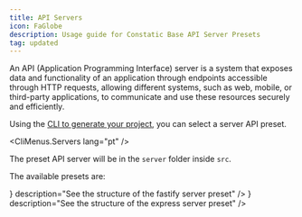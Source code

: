 ```yaml
---
title: API Servers
icon: FaGlobe
description: Usage guide for Constatic Base API Server Presets
tag: updated 
---
```


An API (Application Programming Interface) server is a system that exposes data and functionality of an application through endpoints accessible through HTTP requests, allowing different systems, such as web, mobile, or third-party applications, to communicate and use these resources securely and efficiently.

Using the [CLI to generate your project](/docs/discord/start), you can select a server API preset.

<CliMenus.Servers lang="pt" />

The preset API server will be in the `server` folder inside `src`.

The available presets are:

<Cards className="lg:grid-cols-3">
    <Card
        href="/docs/discord/presets/servers/fastify"
        title="Fastify"
        icon={<icons.SiFastify/>}
        description="See the structure of the fastify server preset"
    />
    <Card
	    href="/docs/discord/presets/servers/express"
        title="Express"
        icon={<icons.SiExpress/>}
        description="See the structure of the express server preset"
    />
</Cards>